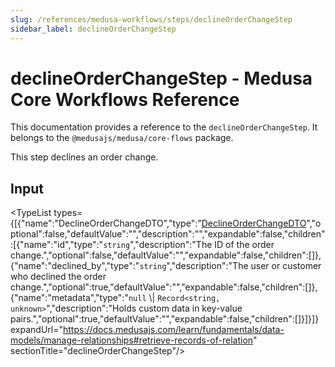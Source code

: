 ```yaml
---
slug: /references/medusa-workflows/steps/declineOrderChangeStep
sidebar_label: declineOrderChangeStep
---
```



# declineOrderChangeStep - Medusa Core Workflows Reference

This documentation provides a reference to the `declineOrderChangeStep`. It belongs to the `@medusajs/medusa/core-flows` package.

This step declines an order change.

## Input

<TypeList types={[{"name":"DeclineOrderChangeDTO","type":"[DeclineOrderChangeDTO](../../../../../order/interfaces/order.DeclineOrderChangeDTO/page.mdx)","optional":false,"defaultValue":"","description":"","expandable":false,"children":[{"name":"id","type":"`string`","description":"The ID of the order change.","optional":false,"defaultValue":"","expandable":false,"children":[]},{"name":"declined_by","type":"`string`","description":"The user or customer who declined the order change.","optional":true,"defaultValue":"","expandable":false,"children":[]},{"name":"metadata","type":"`null` \\| `Record<string, unknown>`","description":"Holds custom data in key-value pairs.","optional":true,"defaultValue":"","expandable":false,"children":[]}]}]} expandUrl="https://docs.medusajs.com/learn/fundamentals/data-models/manage-relationships#retrieve-records-of-relation" sectionTitle="declineOrderChangeStep"/>
